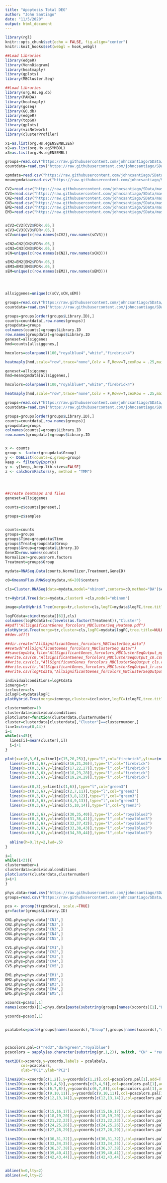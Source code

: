 ```yaml
---
title: "Apoptosis Total DEG"
author: "John Santiago"
date: "11/5/2020"
output: html_document
---
```


```r
library(rgl)
knitr::opts_chunk$set(echo = FALSE, fig.align="center")
knitr::knit_hooks$set(webgl = hook_webgl)
```

```r
##Load Libraries
library(edgeR)
library(VennDiagram)
library(heatmaply)
library(gplots)
library(MBCluster.Seq)
```

```r
##Load Libraries
library(org.Hs.eg.db)
library(PANDA)
library(heatmaply)
library(goseq)
library(GO.db)
library(edgeR)
library(topGO)
library(gplots)
library(visNetwork)
library(clusterProfiler)

x1=as.list(org.Hs.egENSEMBL2EG)
x2=as.list(org.Hs.egSYMBOL)
x3=as.list(org.Hs.egENSEMBL)

groups=read.csv("https://raw.githubusercontent.com/johncsantiago/SData/master/Apoptosis%20Code/ApoptosisMetadata.csv",row.names=1)
countdata=read.csv("https://raw.githubusercontent.com/johncsantiago/SData/master/Apoptosis%20Code/ApoptosisCountdata.csv",row.names=1)

cpmdata=read.csv("https://raw.githubusercontent.com/johncsantiago/SData/master/cpmtable.csv",row.names=1)
meancpmdata=read.csv("https://raw.githubusercontent.com/johncsantiago/SData/master/meancpmtable.csv",row.names=1)

CV2=read.csv("https://raw.githubusercontent.com/johncsantiago/SData/master/EdgeROuptut_Viable_3Hvs0H.csv",row.names=1)
CV3=read.csv("https://raw.githubusercontent.com/johncsantiago/SData/master/EdgeROuptut_Viable_6Hvs0H.csv",row.names=1)
CN2=read.csv("https://raw.githubusercontent.com/johncsantiago/SData/master/EdgeROuptut_Nonviable_3Hvs0H.csv",row.names=1)
CN3=read.csv("https://raw.githubusercontent.com/johncsantiago/SData/master/EdgeROuptut_Nonviable_6Hvs0H.csv",row.names=1)
EM2=read.csv("https://raw.githubusercontent.com/johncsantiago/SData/master/EdgeROuptut_Apoptosis_3Hvs0H.csv",row.names=1)
EM3=read.csv("https://raw.githubusercontent.com/johncsantiago/SData/master/EdgeROuptut_Apoptosis_6Hvs0H.csv",row.names=1)


sCV2=CV2[CV2$FDR<.05,]
sCV3=CV3[CV3$FDR<.05,]
sCV=unique(c(row.names(sCV2),row.names(sCV3)))

sCN2=CN2[CN2$FDR<.05,]
sCN3=CN3[CN3$FDR<.05,]
sCN=unique(c(row.names(sCN2),row.names(sCN3)))

sEM2=EM2[EM2$FDR<.05,]
sEM3=EM3[EM3$FDR<.05,]
sEM=unique(c(row.names(sEM2),row.names(sEM3)))




allsiggenes=unique(c(sCV,sCN,sEM))

```


```r

groups=read.csv("https://raw.githubusercontent.com/johncsantiago/SData/master/Apoptosis%20Code/ApoptosisMetadata.csv",row.names=1)
countdata=read.csv("https://raw.githubusercontent.com/johncsantiago/SData/master/Apoptosis%20Code/ApoptosisCountdata.csv",row.names=1)

groups=groups[order(groups$Library.ID),]
counts=countdata[,row.names(groups)]
groupdata=groups
colnames(counts)=groups$Library.ID
row.names(groupdata)=groups$Library.ID
geneset=allsiggenes
hmd=counts[allsiggenes,]

hmcolors=colorpanel(100,"royalblue4","white","firebrick4")

heatmaply(hmd,scale="row",trace="none",Colv = F,Rowv=T,cexRow = .25,main=hmtitle,col=hmcolors)


```

```r

geneset=allsiggenes
hmd=meancpmdata[allsiggenes,]

hmcolors=colorpanel(100,"royalblue4","white","firebrick4")

heatmaply(hmd,scale="row",trace="none",Colv = F,Rowv=T,cexRow = .25,main=hmtitle,col=hmcolors)


```




```r

groups=read.csv("https://raw.githubusercontent.com/johncsantiago/SData/master/Apoptosis%20Code/ApoptosisMetadata.csv",row.names=1)
countdata=read.csv("https://raw.githubusercontent.com/johncsantiago/SData/master/Apoptosis%20Code/ApoptosisCountdata.csv",row.names=1)

groups=groups[order(groups$Library.ID),]
counts=countdata[,row.names(groups)]
groupdata=groups
colnames(counts)=groups$Library.ID
row.names(groupdata)=groups$Library.ID


x <- counts
group <- factor(groupdata$Group)
y <- DGEList(counts=x,group=group)
keep <- filterByExpr(y)
y <- y[keep,,keep.lib.sizes=FALSE] 
z <- calcNormFactors(y, method = "TMM") 




##create heatmaps and files
geneset=allsiggenes

counts=z$counts[geneset,]

groups=z$samples


counts=counts
groups=groups
groups$Time=groupdata$Time
groups$Treat=groupdata$Group
groups$Group=groupdata$Library.ID
GeneID=row.names(counts)  
Normalizer=groups$norm.factors
Treatment=groups$Group

mydata=RNASeq.Data(counts,Normalizer,Treatment,GeneID) 

c0=KmeansPlus.RNASeq(mydata,nK=20)$centers

cls=Cluster.RNASeq(data=mydata,model="nbinom",centers=c0,method="DA")$cluster

tr=Hybrid.Tree(data=mydata,cluster0 =cls,model="nbinom") 

image=plotHybrid.Tree(merge=tr,cluster=cls,logFC=mydata$logFC,tree.title=NULL,colorful=T)

logFCdata=cbind(mydata[[6]],cls) 
colnames(logFCdata)=c(levels(as.factor(Treatment)),"Cluster")
##pdf("AllSignificantGenes_forcolors_MBClusterSeq_Heatmap.pdf")
plotHybrid.Tree(merge=tr,cluster=cls,logFC=mydata$logFC,tree.title=NULL,colorful=F)
##dev.off()

##dir.create("AllSignificantGenes_forcolors_MBClusterSeq_data")
##setwd("AllSignificantGenes_forcolors_MBClusterSeq_data/")
##save(mydata,file="AllSignificantGenes_forcolors_MBClusterSeqOutput_mydata.RData")
##write.csv(c0,"AllSignificantGenes_forcolors_MBClusterSeqOutput_c0.csv")
##write.csv(cls,"AllSignificantGenes_forcolors_MBClusterSeqOutput_cls.csv")
##write.csv(tr,"AllSignificantGenes_forcolors_MBClusterSeqOutput_tr.csv")
##write.csv(logFCdata,"AllSignificantGenes_forcolors_MBClusterSeqOutput_logFCdata.csv")

individualconditions=logFCdata
icmerge=tr
iccluster=cls
iclogFC=mydata$logFC
plotHybrid.Tree(merge=icmerge,cluster=iccluster,logFC=iclogFC,tree.title=NULL,colorful=F)

```



```r
clusternumber=10
clusterdata=individualconditions
plotcluster=function(clusterdata,clusternumber){
cluster=clusterdata[clusterdata[,"Cluster"]==clusternumber,]
line1=c(rep(0,44))
i=1
while(i<45){
  line1[i]=mean(cluster[,i])
  i=i+1
}

plot(x=c(0,3,6),y=line1[c(15,20,25)],type="l",col="firebrick",ylim=c(min(line1),max(line1)))
  lines(x=c(0,3,6),y=line1[c(16,21,26)],type="l",col="firebrick")
  lines(x=c(0,3,6),y=line1[c(17,22,27)],type="l",col="firebrick")
  lines(x=c(0,3,6),y=line1[c(18,23,28)],type="l",col="firebrick")
  lines(x=c(0,3,6),y=line1[c(19,24,29)],type="l",col="firebrick")
  
  lines(x=c(0,3),y=line1[c(1,6)],type="l",col="green3")
  lines(x=c(0,3,6),y=line1[c(2,7,11)],type="l",col="green3")
  lines(x=c(0,3,6),y=line1[c(3,8,12)],type="l",col="green3")
  lines(x=c(0,3,6),y=line1[c(4,9,13)],type="l",col="green3")
  lines(x=c(0,3,6),y=line1[c(5,10,14)],type="l",col="green3")

  lines(x=c(0,3,6),y=line1[c(30,35,40)],type="l",col="royalblue3")
  lines(x=c(0,3,6),y=line1[c(31,36,41)],type="l",col="royalblue3")
  lines(x=c(0,3,6),y=line1[c(32,37,42)],type="l",col="royalblue3")
  lines(x=c(0,3,6),y=line1[c(33,38,43)],type="l",col="royalblue3")
  lines(x=c(0,3,6),y=line1[c(34,39,44)],type="l",col="royalblue3")
  
  abline(h=0,lty=2,lwd=.5)
}
```

```r
i=1
while(i<21){
clusternumber=i
clusterdata=individualconditions
plotcluster(clusterdata,clusternumber)
i=i+1
}


```




```r

phys.data=read.csv("https://raw.githubusercontent.com/johncsantiago/SData/master/Apoptosis%20Code/Liver%20functional%20data%20for%20John-2.csv",row.names=1)
groups=read.csv("https://raw.githubusercontent.com/johncsantiago/SData/master/Apoptosis%20Code/ApoptosisMetadata.csv",row.names=1)

pca <- prcomp(t(cpmdata), scale.=TRUE) 
gr=factor(groups$Library.ID)

CN1.phys=phys.data["CN1",]
CN2.phys=phys.data["CN2",]
CN3.phys=phys.data["CN3",]
CN4.phys=phys.data["CN4",]
CN5.phys=phys.data["CN5",]

CV1.phys=phys.data["CV1",]
CV2.phys=phys.data["CV2",]
CV3.phys=phys.data["CV3",]
CV4.phys=phys.data["CV4",]
CV5.phys=phys.data["CV5",]

EM1.phys=phys.data["EM1",]
EM2.phys=phys.data["EM2",]
EM3.phys=phys.data["EM3",]
EM4.phys=phys.data["EM4",]
EM5.phys=phys.data["EM5",]

xcoords=pca$x[,1]
names(xcoords)[1]=phys.data[paste(substring(groups[names(xcoords)[1],"Library.ID"],1,2),substring(groups[names(xcoords)[1],"Library.ID"],4,4),sep=""),65]

ycoords=pca$x[,1]


pcalabels=paste(groups[names(xcoords),"Group"],groups[names(xcoords),"replicate"],sep="")



pcacolors.pal=c("red3","darkgreen","royalblue")
pcacolors = sapply(as.character(substring(gr,1,2)), switch, "CN" = "red3", "CV" = "darkgreen", "EM" = "royalblue", USE.NAMES = F)

text2D(x=xcoords,y=ycoords,labels = pcalabels, 
       col=pcacolors,
       xlab="PC1",ylab="PC2")

lines2D(x=xcoords[c(1,2)],y=ycoords[c(1,2)],col=pcacolors.pal[1],add=T,lty=1)
lines2D(x=xcoords[c(3,4,5)],y=ycoords[c(3,4,5)],col=pcacolors.pal[1],add=T,lty=1)
lines2D(x=xcoords[c(6,7,8)],y=ycoords[c(6,7,8)],col=pcacolors.pal[1],add=T,lty=1)
lines2D(x=xcoords[c(9,10,11)],y=ycoords[c(9,10,11)],col=pcacolors.pal[1],add=T,lty=1)
lines2D(x=xcoords[c(12,13,14)],y=ycoords[c(12,13,14)],col=pcacolors.pal[1],add=T,lty=1)


lines2D(x=xcoords[c(15,16,17)],y=ycoords[c(15,16,17)],col=pcacolors.pal[2],add=T,lty=1)
lines2D(x=xcoords[c(18,19,20)],y=ycoords[c(18,19,20)],col=pcacolors.pal[2],add=T,lty=1)
lines2D(x=xcoords[c(21,22,23)],y=ycoords[c(21,22,23)],col=pcacolors.pal[2],add=T,lty=1)
lines2D(x=xcoords[c(24,25,26)],y=ycoords[c(24,25,26)],col=pcacolors.pal[2],add=T,lty=1)
lines2D(x=xcoords[c(27,28,29)],y=ycoords[c(27,28,29)],col=pcacolors.pal[2],add=T,lty=1)

lines2D(x=xcoords[c(30,31,32)],y=ycoords[c(30,31,32)],col=pcacolors.pal[3],add=T,lty=1)
lines2D(x=xcoords[c(33,34,35)],y=ycoords[c(33,34,35)],col=pcacolors.pal[3],add=T,lty=1)
lines2D(x=xcoords[c(36,37,38)],y=ycoords[c(36,37,38)],col=pcacolors.pal[3],add=T,lty=1)
lines2D(x=xcoords[c(39,40,41)],y=ycoords[c(39,40,41)],col=pcacolors.pal[3],add=T,lty=1)
lines2D(x=xcoords[c(42,43,44)],y=ycoords[c(42,43,44)],col=pcacolors.pal[3],add=T,lty=1)


abline(h=0,lty=2)
abline(v=0,lty=2)
```







